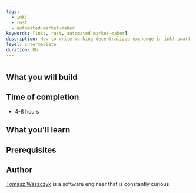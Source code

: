 ```yaml
---
tags:
  - ink!
  - rust
  - automated-market-maker
keywords: [ink!, rust, automated-market-maker]
description: How to write working decentralized exchange in ink! smart contract language
level: intermediate
duration: 8h
---
```


# 

## What you will build


## Time of completion

- 4-8 hours

## What you'll learn


## Prerequisites


## Author

[Tomasz Waszczyk](https://github.com/tomaszWaszczyk/) is a software engineer that is constantly curious.
